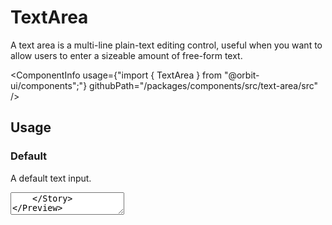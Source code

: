 
<Meta
    title="Components/TextArea"
    id="textarea"
/>

# TextArea

<Tagline>A text area is a multi-line plain-text editing control, useful when you want to allow users to enter a sizeable amount of free-form text.</Tagline>

<ComponentInfo
    usage={"import { TextArea } from \"@orbit-ui/components\";"}
    githubPath="/packages/components/src/text-area/src"
/>

## Usage

### Default

A default text input.

<Preview>
    <Story name="default">
        <TextArea placeholder="Why should you go to space?" />
    </Story>
</Preview>

### Value

A text area can have a value.

<Preview>
    <Story name="value">
        <TextArea defaultValue="To fly high!" placeholder="Why should you go to space?" />
    </Story>
</Preview>

### Max Rows

A text are can be limited to a maximum number of rows.

<Preview>
    <Story name="max rows">
        <Inline>
            <TextArea maxRows={5} placeholder="Why should you go to space?" />
        </Inline>
    </Story>
</Preview>

### Disabled

A text area can be disabled.

<Preview>
    <Story name="disabled">
        <TextArea disabled placeholder="Why should you go to space?" />
    </Story>
</Preview>

### Readonly

A text area can be readonly.

<Preview>
    <Story name="readonly">
        <TextArea readOnly defaultValue="NASA selected SpaceX to develop a lunar optimized Starship to transport crew between lunar orbit and the surface of the Moon as part of NASA's Artemis program." placeholder="Winner announcement" />
    </Story>
</Preview>

### Fluid

A text area can take the width of its container.

<Preview>
    <Story name="fluid">
        <TextArea fluid placeholder="Why should you go to space?" />
    </Story>
</Preview>

### Validation

A text area can display a validation state to communicate to the user whether the current value is valid or invalid. Implement your own validation logic in your app and pass either `"valid"` or `"invalid"` to the input via the `validationState` prop.

The example below illustrates how one would validate that a text area doesn't exceed 25 characters (yes it could also be done with maxLength).

<Preview filePath="/text-area/docs/LengthValidation" />

### Controlled

A text area `value` can be handled in controlled mode.

<Preview filePath="/text-area/docs/ControlledTextArea" />

## API

### TextArea

<ComponentInfo
    usage={"import { TextArea } from \"@orbit-ui/components\";"}
    compact
/>

<ArgsTable of={InnerTextArea} sort="alpha" />


